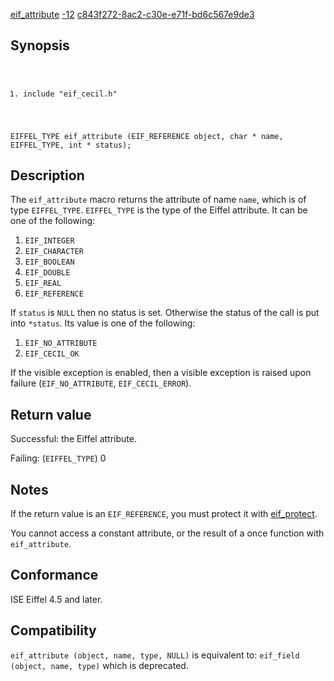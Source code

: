 [[Property:title|eif_attribute]]
[[Property:weight|-12]]
[[Property:uuid|c843f272-8ac2-c30e-e71f-bd6c567e9de3]]
==Synopsis==
<code lang="text">
#include "eif_cecil.h"

EIFFEL_TYPE eif_attribute (EIF_REFERENCE object, char * name, EIFFEL_TYPE, int * status);
</code>

==Description==
The <code lang="text">eif_attribute</code> macro returns the attribute of name <code lang="text">name</code>, which is of type <code lang="text">EIFFEL_TYPE</code>. 
<code lang="text">EIFFEL_TYPE</code> is the type of the Eiffel attribute. It can be one of the following: 
# <code lang="text">EIF_INTEGER</code> 
# <code lang="text">EIF_CHARACTER</code>
# <code lang="text">EIF_BOOLEAN</code>
# <code lang="text">EIF_DOUBLE</code>
# <code lang="text">EIF_REAL</code>
# <code lang="text">EIF_REFERENCE</code> 

If <code lang="text">status</code> is <code lang="text">NULL</code> then no status is set. Otherwise the status of the call is put into <code lang="text">*status</code>. Its value is one of the following: 
# <code lang="text">EIF_NO_ATTRIBUTE</code>
# <code lang="text">EIF_CECIL_OK</code> 

If the visible exception is enabled, then a visible exception is raised upon failure (<code lang="text">EIF_NO_ATTRIBUTE</code>, <code lang="text">EIF_CECIL_ERROR</code>). 

==Return value==

Successful: the Eiffel attribute.

Failing: (<code lang="text">EIFFEL_TYPE</code>) 0

==Notes==

If the return value is an <code lang="text">EIF_REFERENCE</code>, you must protect it with [[eif_protect]].

You cannot access a constant attribute, or the result of a once function with <code lang="text">eif_attribute</code>. 

==Conformance==

ISE Eiffel 4.5 and later. 

==Compatibility==
<code lang="text">
eif_attribute (object, name, type, NULL)
</code>
is equivalent to:
<code lang="text">
eif_field (object, name, type)
</code>
which is deprecated. 


{{SeeAlso| <br/>
[[eif_protect]]<br/>
[[attribute_exists]]<br/>
[[eif_procedure]]<br/>
[[eif_*_function]]  }} 




